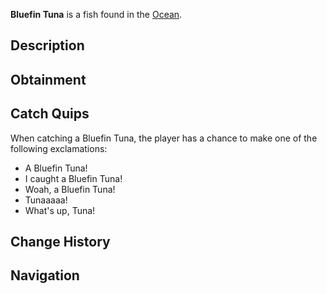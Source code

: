 {{FishInfobox
|image          = Bluefin Tuna.png
|rarity         = Rare
|sea            = First Sea
|location       = [[Ocean]]
|sublocation    = 
|sources        = Carbon Crate, Fish Barrel, Fishing Rod
|radar_location = 
|xp             = 120
|weather        = 
|time           = 
|season         = Summer
|bait           = Minnow
|base_weight    = 220
|base_value     = 350
|weight_range   = 120
|base_chance    = 35
|base_resil     = 30
}}
'''Bluefin Tuna''' is a {{Rarity|Rare}} fish found in the [[Ocean]].

== Description ==
{{Description|The Bluefin Tuna is a very large and strong species of Tuna. They are highly migratory and can travel extremely long distances. Their population is critically low due to overfishing; Making them rarer than other Tuna.|Bestiary Entry}}

== Obtainment ==
{{Description|Found in deep open.|Bestiary Hint}}
{{Fish Availability|
Ancient Isle/Algae Hunt
Atlantis/Surrounding Ocean
FischFright/Frightful Pool
Forsaken Shores/Algae Hunt
Golden Tide
LEGO Pool/Studalodon Hunt
Lovestorm/Normal
Lovestorm/Supercharged
Lucky Event/Blarney McBreeze
Lucky Event/O'Mango Goldgrin
Lucky Event/Plumrick O'Luck
Lucky Event/Rowdy McCharm
Lucky Event/Sunny O'Coin
Megalodon Hunt/Eclipse and Weekend
Megalodon Hunt/Normal
Mushgrove Swamp/Algae Hunt
Northern Summit/Surrounding Ocean
Ocean
Ocean/Deep Ocean
Ocean/Harvesters Spike
Ocean/The Arch
Orca Migration/Ancient
Orca Migration/Normal
Snowcap Island/Algae Hunt
Whale Migration/Moby
Whale Migration/Normal
|top_rods      = 
Krampus's Rod\136024.71\169777.02;
Leviathan's Fang Rod\132942.65\174487.79;
Magma Rod\129117.95\161156.46;
Plastic Rod\117417.9\146541.93;
Trident Rod\112597.87\164125.04;
Buddy Bond Rod\87148.23\142357.78;
Fast Rod\91495.72\171391.53;
Adventurer's Rod\78167.6\146425.05;
Free Spirit Rod\105624.48\153960.49;
Ethereal Prism Rod\94345.29\105939.57;
No-Life Rod\91920.01\111315.81;
Seraphic Rod\91349.88\101549.72;
Rod Of The Forgotten Fang\85390.46\99704.54;
Challenger's Rod\82967.03\100428.22;
Rod Of The Exalted One\78208.81\98426.1;
Rod Of The Depths\76736.5\97715.94;
Zeus Rod\75546.26\97597.74;
Verdant Shear Rod\74301.29\92741.13;
Blazebringer Rod\71775.2\98324.27;
Depthseeker Rod\68505.71\87012.93;
Avalanche Rod\61702.9\79744.49;
Volcanic Rod\60340.34\87953.35;
Steady Rod\26117.77\27519.19
|recommended   = Trident Rod
}}

== Catch Quips ==
When catching a Bluefin Tuna, the player has a chance to make one of the following exclamations:
* A Bluefin Tuna!
* I caught a Bluefin Tuna!
* Woah, a Bluefin Tuna!
* Tunaaaaa!
* What's up, Tuna!

== Change History ==
{{Change History|{{subst:Current Version}}}}

== Navigation ==
{{Fish Navbox|Ocean}}